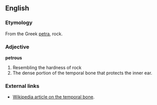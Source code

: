 ==English==
===Etymology===
From the Greek [[petra]], rock.

===Adjective===
'''petrous'''

# Resembling the hardness of rock
# The dense portion of the temporal bone that protects the inner ear.

===External links===
*[[w:temporal bone|Wikipedia article on the temporal bone]].